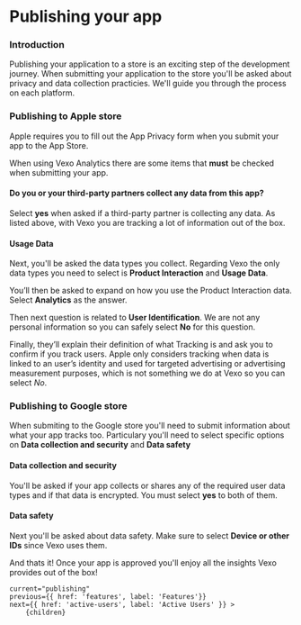 
# Publishing your app

### Introduction

Publishing your application to a store is an exciting step of the development journey. When submitting your application to
the store you'll be asked about privacy and data collection practicies. We'll guide you through the process
on each platform.

### Publishing to Apple store

Apple requires you to fill out the App Privacy form when you submit your app to the App Store.

When using Vexo Analytics there are some items that **must** be checked when submitting your app.

#### Do you or your third-party partners collect any data from this app?


Select **yes** when asked if a third-party partner is collecting any data. As listed above, with Vexo you are tracking 
a lot of information out of the box.

<DocImage src="/docs/apple-data-collection.png" width="502" height="440" smallImage/>

#### Usage Data

Next, you'll be asked the data types you collect.
Regarding Vexo the only data types you need to select is **Product Interaction** and **Usage Data**.

You’ll then be asked to expand on how you use the Product Interaction data. Select **Analytics** as the answer.

<DocImage src="/docs/apple-analytics.png" width="502" height="610" smallImage/>

Then next question is related to **User Identification**.
We are not any personal information so you can safely select **No** for this question.

Finally, they’ll explain their definition of what Tracking is and ask you to confirm if you track users.
Apple only considers tracking when data is linked to an user’s identity and used for targeted advertising or advertising measurement purposes, which is not something we do at Vexo so you can select *No*.

<DocImage src="/docs/apple-identify-device.png" width="502" height="650" smallImage/>


### Publishing to Google store

When submiting to the Google store you'll need to submit information about what your app tracks too. Particulary you'll need
to select specific options on **Data collection and security** and **Data safety**


#### Data collection and security

You'll be asked if your app collects or shares any of the required user data types and if that data is encrypted. You must select 
**yes** to both of them.

<DocImage src="/docs/android-collection.jpeg" width="502" height="250" smallImage/>

#### Data safety

Next you'll be asked about data safety. Make sure to select **Device or other IDs** since Vexo uses them.

<DocImage src="/docs/android-safety.jpeg" width="520" height="230" smallImage/>


And thats it! Once your app is approved you'll enjoy all the insights Vexo provides out of the box!



    current="publishing"
    previous={{ href: 'features', label: 'Features'}}
    next={{ href: 'active-users', label: 'Active Users' }} >
        {children}
</DocLayout>
